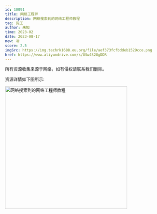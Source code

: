 ```yaml
---
id: 10091
title: 网络工程师
description: 网络搜索到的网络工程师教程
tag: 网工
author: 未知
time: 2023-02
date: 2023-08-17
new: 冷
score: 2.5
imgSrc: https://img.techrk1688.eu.org/file/aef373fcfbddeb1529cce.png
href: https://www.aliyundrive.com/s/USw4S2UgDDR
---
```


<Callout type="danger">
  所有资源收集来源于网络，如有侵权请联系我们删除。
</Callout>

资源详情如下图所示:

<Image
  src="https://img.techrk1688.eu.org/file/9f92ab90540f9ef722b0f.png"
  height="404"
  width="auto"
  alt="网络搜索到的网络工程师教程"
  priority={true}
/>
